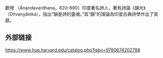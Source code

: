 {{Multiple issues|
{{Notability Unreferenced|time=2020-08-17T14:26:23+00:00}}
{{Unreferenced|time=2020-08-17T14:26:23+00:00}}
{{Dead end|time=2020-08-17T14:26:23+00:00}}
}}
歡增 （Ānandavardhana，820–890）印度著名詩人，著有詩論《韻光》（Dhvanyāloka），指出“韻是詩的靈魂。”其“韻”的理論為印度古典詩學作出了貢獻。

==外部链接==

https://www.hup.harvard.edu/catalog.php?isbn=9780674202788 {{Wayback|url=https://www.hup.harvard.edu/catalog.php?isbn=9780674202788 |date=20201128203749 }}
